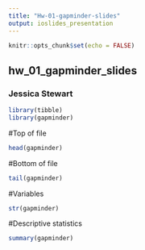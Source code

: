 ```yaml
---
title: "Hw-01-gapminder-slides"
output: ioslides_presentation
---
```


```r
knitr::opts_chunk$set(echo = FALSE)
```

## hw_01_gapminder_slides
### Jessica Stewart

```r
library(tibble)
library(gapminder)
```

#Top of file

```r
head(gapminder)
```
#Bottom of file

```r
tail(gapminder)
```

#Variables

```r
str(gapminder)
```

#Descriptive statistics

```r
summary(gapminder)
```